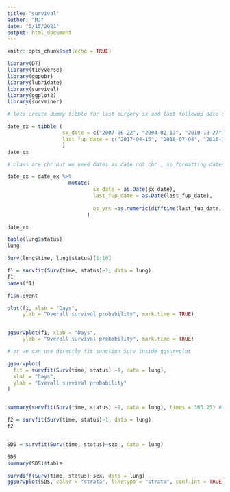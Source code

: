 ---
title: "survival"
author: "MJ"
date: "5/15/2021"
output: html_document
---

```{r setup, include=FALSE}
knitr::opts_chunk$set(echo = TRUE)
```

```{r}
library(DT)
library(tidyverse)
library(ggpubr)
library(lubridate)
library(survival)
library(ggplot2)
library(survminer)
```




```{r}
# lets create dummy tibble for last surgery sx and last followup date sx fup

date_ex = tibble (
                  sx_date = c("2007-06-22", "2004-02-13", "2010-10-27"),
                  last_fup_date = c("2017-04-15", "2018-07-04", "2016-10-31")
                  )
date_ex

# class are chr but we need dates as date not chr , so formatting dates using base R as.date fun

date_ex = date_ex %>% 
                    mutate(
                            sx_date = as.Date(sx_date),
                            last_fup_date = as.Date(last_fup_date),
                            
                            os_yrs =as.numeric(difftime(last_fup_date, sx_date,  units = "days")) / 365.25
                          )

date_ex


```
```{r}

table(lung$status)
lung

Surv(lung$time, lung$status)[1:10]

f1 = survfit(Surv(time, status)~1, data = lung)
f1
names(f1)

f1$n.event

plot(f1, xlab = "Days", 
     ylab = "Overall survival probability", mark.time = TRUE)


ggsurvplot(f1, xlab = "Days", 
     ylab = "Overall survival probability", mark.time = TRUE)

# or we can use directly fit sunction Surv inside ggsurvplot

ggsurvplot(
  fit = survfit(Surv(time, status) ~1, data = lung),
  xlab = "Days", 
  ylab = "Overall survival probability"
)


summary(survfit(Surv(time, status) ~1, data = lung), times = 365.25) #(  in this survival 0,409 = 40.9 % survival rate for 1 year )

f2 = survfit(Surv(time, status)~1, data = lung)
f2


SDS = survfit(Surv(time, status)~sex , data = lung)

SDS
summary(SDS)$table

survdiff(Surv(time, status)~sex, data = lung)
ggsurvplot(SDS, color = "strata", linetype = "strata", conf.int = TRUE, pval = TRUE, risk.table = "abs_pct", surv.median.line = "hv", cumevents = FALSE, combine = TRUE, break.time.by = 200, ncensor.plot =TRUE, legend.labs = c("Male", "Female"))



```

